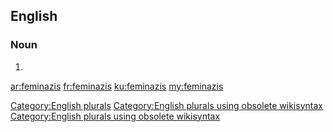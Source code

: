 ==English==

===Noun===
{{head|en}}

# {{plural of|feminazi}}

[[Category:English plurals]][[Category:English plurals using obsolete wikisyntax]][[Category:English plurals using obsolete wikisyntax]]

[[ar:feminazis]]
[[fr:feminazis]]
[[ku:feminazis]]
[[my:feminazis]]